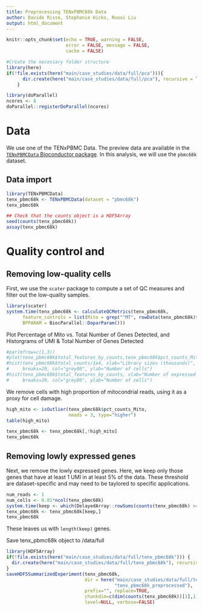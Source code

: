```yaml
---
title: Preprocessing TENxPBMC68k Data
author: Davide Risso, Stephanie Hicks, Ruoxi Liu
output: html_document
---
```


```r
knitr::opts_chunk$set(echo = TRUE, warning = FALSE, 
                      error = FALSE, message = FALSE, 
                      cache = FALSE)

```

```r
#Create the necessary folder structure
library(here)
if(!file.exists(here("main/case_studies/data/full/pca"))){
      dir.create(here("main/case_studies/data/full/pca"), recursive = TRUE)
    }

library(doParallel)
ncores <- 6
doParallel::registerDoParallel(ncores)
```

# Data 

We use one of the TENxPBMC Data. 
The preview data are available in the 
[`TENxPBMCData` Bioconductor package](https://bioconductor.org/packages/release/data/experiment/html/TENxPBMCData.html). In this analysis, we will use the 
`pbmc68k` dataset. 

## Data import 
```r
library(TENxPBMCData)
tenx_pbmc68k <- TENxPBMCData(dataset = "pbmc68k")
tenx_pbmc68k

## Check that the counts object is a HDF5Array
seed(counts(tenx_pbmc68k))
assay(tenx_pbmc68k)
```

# Quality control and 

## Removing low-quality cells

First, we use the `scater` package to compute a set of 
QC measures and filter out the low-quality samples.

```r
library(scater)
system.time(tenx_pbmc68k <- calculateQCMetrics(tenx_pbmc68k, 
      feature_controls = list(Mito = grep("^MT", rowData(tenx_pbmc68k)$Symbol)),
      BPPARAM = BiocParallel::DoparParam()))
```

Plot Percentage of Mito vs. Total Number of Genes Detected, and Historgrams of UMI & Total Number of Genes Detected
```r
#par(mfrow=c(1,3))
#plot(tenx_pbmc68k$total_features_by_counts,tenx_pbmc68k$pct_counts_Mito, ylab="Percentage of Mito", xlab="Total Number of Genes Detected")
#hist(tenx_pbmc68k$total_counts/1e4, xlab="Library sizes (thousands)", main="",
#     breaks=20, col="grey80", ylab="Number of cells")
#hist(tenx_pbmc68k$total_features_by_counts, xlab="Number of expressed genes", main="",
#     breaks=20, col="grey80", ylab="Number of cells")
```
We remove cells with high proportion of mitocondrial 
reads, using it as a proxy for cell damage. 

```r
high_mito <- isOutlier(tenx_pbmc68k$pct_counts_Mito, 
                       nmads = 3, type="higher")
table(high_mito)

tenx_pbmc68k <- tenx_pbmc68k[,!high_mito]
tenx_pbmc68k
```

## Removing lowly expressed genes

Next, we remove the lowly expressed genes. Here, 
we keep only those genes that have at least 1 UMI 
in at least 5% of the data. These threshold are
dataset-specific and may need to be taylored to 
specific applications.

```r
num_reads <- 1
num_cells <- 0.01*ncol(tenx_pbmc68k)
system.time(keep <- which(DelayedArray::rowSums(counts(tenx_pbmc68k) >= num_reads ) >= num_cells))
tenx_pbmc68k <- tenx_pbmc68k[keep,]
tenx_pbmc68k
```

These leaves us with `length(keep)` genes.


Save tenx_pbmc68k object to /data/full
```r
library(HDF5Array)
if(!file.exists(here("main/case_studies/data/full/tenx_pbmc68k"))) {
  dir.create(here("main/case_studies/data/full/tenx_pbmc68k"), recursive = TRUE)
}
saveHDF5SummarizedExperiment(tenx_pbmc68k, 
                             dir = here("main/case_studies/data/full/tenx_pbmc68k",
                                        "tenx_pbmc68k_preprocessed"), 
                             prefix="", replace=TRUE, 
                             chunkdim=c(dim(counts(tenx_pbmc68k))[1],1), 
                             level=NULL, verbose=FALSE)
```
